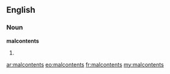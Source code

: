 ==English==

===Noun===
'''malcontents'''

# {{plural of|malcontent}}

[[ar:malcontents]]
[[eo:malcontents]]
[[fr:malcontents]]
[[my:malcontents]]